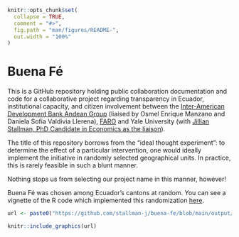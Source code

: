 ```r
knitr::opts_chunk$set(
  collapse = TRUE,
  comment = "#>",
  fig.path = "man/figures/README-",
  out.width = "100%"
)
```

# Buena Fé

This is a GitHub repository holding public collaboration documentation and code for a collaborative project regarding transparency in Ecuador, institutional capacity, and citizen involvement between the [Inter-American Development Bank Andean Group](https://www.iadb.org/en/who-we-are/how-we-are-organized/departments-offices-and-sectors/country-department-andean-group) (liaised by Osmel Enrique Manzano and Daniela Sofia Valdivia Llerena), [FARO](https://grupofaro.org/areas-de-trabajo/extrayendo-transparencia/) and Yale University (with [Jillian Stallman, PhD Candidate in Economics as the liaison](https://stallman-j.github.io/)). 

The title of this repository borrows from the "ideal thought experiment": to determine the effect of a particular intervention, one would ideally implement the initiative in randomly selected geographical units. In practice, this is rarely feasible in such a blunt manner.

Nothing stops us from selecting our project name in this manner, however! 

Buena Fé was chosen among Ecuador's cantons at random. You can see a vignette of the R code which implemented this randomization [here](https://stallman-j.github.io/ekonomR/vignettes/basic-mapping/).

```r
url <- paste0("https://github.com/stallman-j/buena-fe/blob/main/output/03_maps/",paste0("Ecuador_with_1_at-gadm-level_2_randomly-chosen.png?raw=true"))

knitr::include_graphics(url)

```
